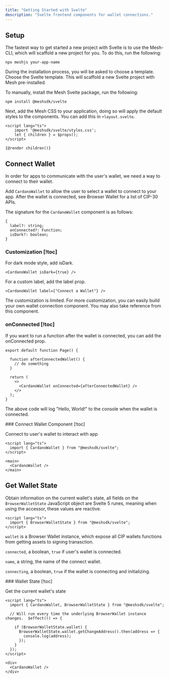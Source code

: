 ```yaml
---
title: "Getting Started with Svelte"
description: "Svelte frontend components for wallet connections."
---
```


## Setup

The fastest way to get started a new project with Svelte is to use the Mesh-CLI, which will scaffold a new project for you. To do this, run the following:

```tsx
npx meshjs your-app-name
```

During the installation process, you will be asked to choose a template. Choose the Svelte template. This will scaffold a new Svelte project with Mesh pre-installed.

To manually, install the Mesh Svelte package, run the following:

```tsx
npm install @meshsdk/svelte
```

Next, add the Mesh CSS to your application, doing so will apply the default styles to the components. You can add this in `+layout.svelte`.

```tsx
<script lang="ts">
	import '@meshsdk/svelte/styles.css';
	let { children } = $props();
</script>

{@render children()}
```


## Connect Wallet

In order for apps to communicate with the user's wallet, we need a way to connect to their wallet.

Add `CardanoWallet` to allow the user to select a wallet to connect to your app. After the wallet is connected, see <Link href="/apis/wallets/browserwallet">Browser Wallet</Link> for a list of CIP-30 APIs.

The signature for the `CardanoWallet` component is as follows:

```tsx
{
  label?: string;
  onConnected?: Function;
  isDark?: boolean;
}
```

### Customization [!toc]

For dark mode style, add isDark.

```tsx
<CardanoWallet isDark={true} />
```

For a custom label, add the label prop.

```tsx
<CardanoWallet label={"Connect a Wallet"} />
```

The customization is limited. For more customization, you can easily build your own wallet connection component. You may also take reference from <Link href="https://github.com/MeshJS/mesh/blob/main/packages/mesh-react/src/cardano-wallet/index.tsx">this component</Link>.

### onConnected [!toc]

If you want to run a function after the wallet is connected, you can add the onConnected prop.

```tsx
export default function Page() {

  function afterConnectedWallet() {
    // do something
  }

  return (
    <>
      <CardanoWallet onConnected={afterConnectedWallet} />
    </>
  );
}
```

The above code will log "Hello, World!" to the console when the wallet is connected.

<Card>
  ### Connect Wallet Component [!toc]

  Connect to user's wallet to interact with app

  ```tsx
  <script lang="ts">
    import { CardanoWallet } from "@meshsdk/svelte";
  </script>

  <main>
    <CardanoWallet />
  </main>
  ```
</Card>


## Get Wallet State

Obtain information on the current wallet's state, all fields on the `BrowserWalletState` JavaScript object are Svelte 5 runes, meaning when using the accessor, these values are reactive.

```tsx
<script lang="ts">
  import { BrowserWalletState } from "@meshsdk/svelte";
</script>
```

`wallet` is a <Link href="/apis/wallets/browserwallet">Browser Wallet</Link> instance, which expose all CIP wallets functions from getting assets to signing tranasction.

`connected`, a boolean, `true` if user's wallet is connected.

`name`, a string, the name of the connect wallet.

`connecting`, a boolean, `true` if the wallet is connecting and initializing.

<Card>
  ### Wallet State [!toc]

  Get the current wallet's state

  ```tsx
  <script lang="ts">
    import { CardanoWallet, BrowserWalletState } from "@meshsdk/svelte";

    // Will run every time the underlying BrowserWallet instance changes.  $effect(() => {

      if (BrowserWalletState.wallet) {
        BrowserWalletState.wallet.getChangeAddress().then(address => {
          console.log(address);
        });
      }
    });
  </script>

  <div>
    <CardanoWallet />
  </div>
  ```
</Card>

